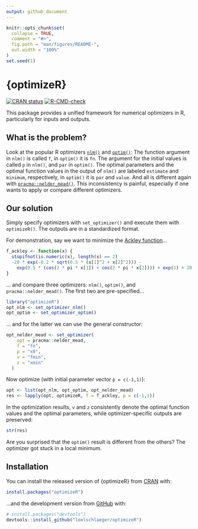 ```yaml
---
output: github_document
---
```


<!-- README.md is generated from README.Rmd. Please edit that file -->

```r
knitr::opts_chunk$set(
  collapse = TRUE,
  comment = "#>",
  fig.path = "man/figures/README-",
  out.width = "100%"
)
set.seed(1)
```

# {optimizeR}

<!-- badges: start -->
[![CRAN status](https://www.r-pkg.org/badges/version/optimizeR)](https://CRAN.R-project.org/package=optimizeR)
[![R-CMD-check](https://github.com/loelschlaeger/optimizeR/workflows/R-CMD-check/badge.svg)](https://github.com/loelschlaeger/optimizeR/actions)
<!-- badges: end -->

This package provides a unified framework for numerical optimizers in R, particularly for inputs and outputs. 

## What is the problem? 

Look at the popular R optimizers [`nlm()`](https://stat.ethz.ch/R-manual/R-devel/library/stats/html/nlm.html) and [`optim()`](https://stat.ethz.ch/R-manual/R-devel/library/stats/html/optim.html): The function argument in `nlm()` is called `f`, in `optim()` it is `fn`. The argument for the initial values is called `p` in `nlm()`, and `par` in `optim()`. The optimal parameters and the optimal function values in the output of `nlm()` are labeled `estimate` and `minimum`, respectively, in `optim()` it is `par` and `value`. And all is different again with [`pracma::nelder_mead()`](https://CRAN.R-project.org/package=pracma). This inconsistency is painful, especially if one wants to apply or compare different optimizers. 

## Our solution

Simply specify optimizers with `set_optimizer()` and execute them with `optimizeR()`. The outputs are in a standardized format.

For demonstration, say we want to minimize the [Ackley function](https://en.wikipedia.org/wiki/Ackley_function)...

``` r
f_ackley <- function(x) {
  stopifnot(is.numeric(x), length(x) == 2)
  -20 * exp(-0.2 * sqrt(0.5 * (x[1]^2 + x[2]^2))) -
    exp(0.5 * (cos(2 * pi * x[1]) + cos(2 * pi * x[2]))) + exp(1) + 20
}
```

... and compare three optimizers: `nlm()`, `optim()`, and `pracma::nelder_mead()`. The first two are pre-specified...

```r
library("optimizeR")
opt_nlm <- set_optimizer_nlm()
opt_optim <- set_optimizer_optim()
```

... and for the latter we can use the general constructor:

```r
opt_nelder_mead <- set_optimizer(
    opt = pracma::nelder_mead,
    f = "fn",
    p = "x0",
    v = "fmin",
    z = "xmin"
  )
```

Now optimize (with initial parameter vector `p = c(-1,1)`):

```r
opt <- list(opt_nlm, opt_optim, opt_nelder_mead)
res <- lapply(opt, optimizeR, f = f_ackley, p = c(-1,1))
```

In the optimization results, `v` and `z` consistently denote the optimal function values and the optimal parameters, while optimizer-specific outputs are preserved:

```r
str(res)
```

Are you surprised that the `optim()` result is different from the others? The optimizer got stuck in a local minimum. 

## Installation

You can install the released version of {optimizeR} from [CRAN](https://CRAN.R-project.org) with:

``` r
install.packages("optimizeR")
```

...and the development version from [GitHub](https://github.com/) with:

``` r
# install.packages("devtools")
devtools::install_github("loelschlaeger/optimizeR")
```


